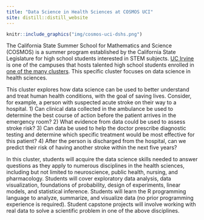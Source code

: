 ```yaml
---
title: "Data Science in Health Sciences at COSMOS UCI"
site: distill::distill_website
---
```


```r
knitr::include_graphics("img/cosmos-uci-dshs.png")
```



The California State Summer School for Mathematics and Science (COSMOS) is a summer program established by the California State Legislature for high school students interested in STEM subjects.
[UC Irvine](https://www.cosmos.uci.edu) is one of the campuses that hosts talented high school students enrolled in [one of the many clusters](https://www.cosmos.uci.edu/clusters). This specific cluster focuses on data science in health sciences. 

This cluster explores how data science can be used to better understand and treat human health conditions, with the goal of saving lives. Consider, for example, a person with suspected acute stroke on their way to a hospital. 1) Can clinical data collected in the ambulance be used to determine the best course of action before the patient arrives in the emergency room? 2) What evidence from data could be used to assess stroke risk? 3) Can data be used to help the doctor prescribe diagnostic testing and determine which specific treatment would be most effective for this patient? 4) After the person is discharged from the hospital, can we predict their risk of having another stroke within the next five years?

In this cluster, students will acquire the data science skills needed to answer questions as they apply to numerous disciplines in the health sciences, including but not limited to neuroscience, public health, nursing, and pharmacology. Students will cover exploratory data analysis, data visualization, foundations of probability, design of experiments, linear models, and statistical inference. Students will learn the R programming language to analyze, summarize, and visualize data (no prior programming experience is required). Student capstone projects will involve working with real data to solve a scientific problem in one of the above disciplines.